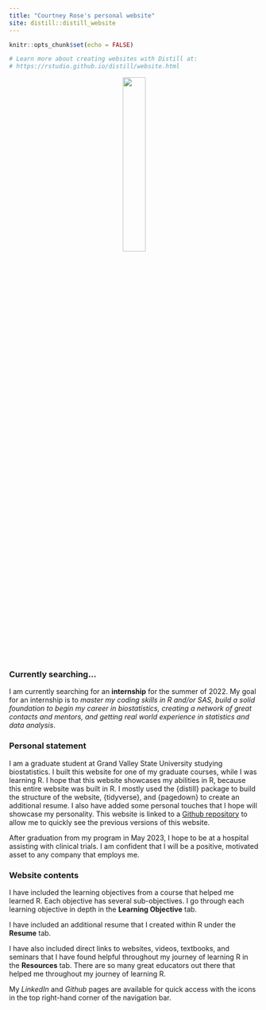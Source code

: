 ```yaml
---
title: "Courtney Rose's personal website"
site: distill::distill_website
---
```


```r
knitr::opts_chunk$set(echo = FALSE)

# Learn more about creating websites with Distill at:
# https://rstudio.github.io/distill/website.html

```
<center>

![](~/STA 518/Course Project/Personal-Website/bitmojis/welcome.png){width=30%}

</center>

### Currently searching...
I am currently searching for an **internship** for the summer of 2022. My goal for an internship is to *master my coding skills in R and/or SAS, build a solid foundation to begin my career in biostatistics, creating a network of great contacts and mentors, and getting real world experience in statistics and data analysis*. 

### Personal statement
I am a graduate student at Grand Valley State University studying biostatistics. I built this website for one of my graduate courses, while I was learning R. I hope that this website showcases my abilities in R, because this entire website was built in R. I mostly used the {distill} package to build the structure of the website, {tidyverse}, and {pagedown} to create an additional resume. I also have added some personal touches that I hope will showcase my personality. This website is linked to a [Github repository](https://github.com/coourtneyrose/Personal-Website) to allow me to quickly see the previous versions of this website.

After graduation from my program in May 2023, I hope to be at a hospital assisting with clinical trials. I am confident that I will be a positive, motivated asset to any company that employs me.


### Website contents

I have included the learning objectives from a course that helped me learned R. Each objective has several sub-objectives. I go through each learning objective in depth in the **Learning Objective** tab.

I have included an additional resume that I created within R under the **Resume** tab.

I have also included direct links to websites, videos, textbooks, and seminars that I have found helpful throughout my journey of learning R in the **Resources** tab. There are so many great educators out there that helped me throughout my journey of learning R.

My *LinkedIn* and *Github* pages are available for quick access with the icons in the top right-hand corner of the navigation bar.



